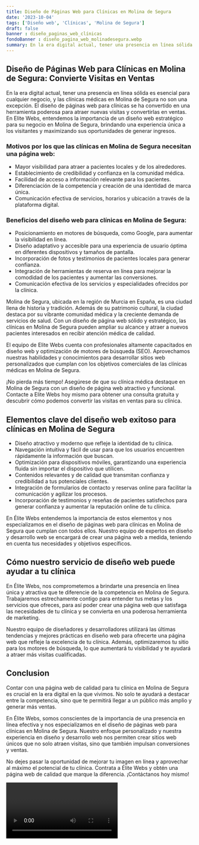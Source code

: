 ```yaml
---
title: Diseño de Páginas Web para Clínicas en Molina de Segura
date: '2023-10-04'
tags: ['Diseño web', 'Clínicas', 'Molina de Segura']
draft: false
banner : diseño_paginas_web_clínicas
fondoBanner : diseño_pagina_web_molinadesegura.webp
summary: En la era digital actual, tener una presencia en línea sólida es esencial para cualquier negocio, y las clínicas médicas en Molina de Segura no son una excepción. El diseño de páginas web para clínicas se ha convertido en una herramienta poderosa para atraer nuevas visitas y convertirlas en ventas. En Elite Webs, entendemos la importancia de un diseño web estratégico para su negocio en Molina de Segura, brindando una experiencia única a los visitantes y maximizando sus oportunidades de generar ingresos.
---
```


## Diseño de Páginas Web para Clínicas en Molina de Segura: Convierte Visitas en Ventas

En la era digital actual, tener una presencia en línea sólida es esencial para cualquier negocio, y las clínicas médicas en Molina de Segura no son una excepción. El diseño de páginas web para clínicas se ha convertido en una herramienta poderosa para atraer nuevas visitas y convertirlas en ventas. En Elite Webs, entendemos la importancia de un diseño web estratégico para su negocio en Molina de Segura, brindando una experiencia única a los visitantes y maximizando sus oportunidades de generar ingresos.

### Motivos por los que las clínicas en Molina de Segura necesitan una página web:

- Mayor visibilidad para atraer a pacientes locales y de los alrededores.
- Establecimiento de credibilidad y confianza en la comunidad médica.
- Facilidad de acceso a información relevante para los pacientes.
- Diferenciación de la competencia y creación de una identidad de marca única.
- Comunicación efectiva de servicios, horarios y ubicación a través de la plataforma digital.

### Beneficios del diseño web para clínicas en Molina de Segura:

- Posicionamiento en motores de búsqueda, como Google, para aumentar la visibilidad en línea.
- Diseño adaptativo y accesible para una experiencia de usuario óptima en diferentes dispositivos y tamaños de pantalla.
- Incorporación de fotos y testimonios de pacientes locales para generar confianza.
- Integración de herramientas de reserva en línea para mejorar la comodidad de los pacientes y aumentar las conversiones.
- Comunicación efectiva de los servicios y especialidades ofrecidos por la clínica.

Molina de Segura, ubicada en la región de Murcia en España, es una ciudad llena de historia y tradición. Además de su patrimonio cultural, la ciudad destaca por su vibrante comunidad médica y la creciente demanda de servicios de salud. Con un diseño de página web sólido y estratégico, las clínicas en Molina de Segura pueden ampliar su alcance y atraer a nuevos pacientes interesados en recibir atención médica de calidad.

El equipo de Elite Webs cuenta con profesionales altamente capacitados en diseño web y optimización de motores de búsqueda (SEO). Aprovechamos nuestras habilidades y conocimientos para desarrollar sitios web personalizados que cumplan con los objetivos comerciales de las clínicas médicas en Molina de Segura.

¡No pierda más tiempo! Asegúrese de que su clínica médica destaque en Molina de Segura con un diseño de página web atractivo y funcional. Contacte a Elite Webs hoy mismo para obtener una consulta gratuita y descubrir cómo podemos convertir las visitas en ventas para su clínica.

<GifSeo />

<Cta />

## Elementos clave del diseño web exitoso para clínicas en Molina de Segura

- Diseño atractivo y moderno que refleje la identidad de tu clínica.
- Navegación intuitiva y fácil de usar para que los usuarios encuentren rápidamente la información que buscan.
- Optimización para dispositivos móviles, garantizando una experiencia fluida sin importar el dispositivo que utilicen.
- Contenidos relevantes y de calidad que transmitan confianza y credibilidad a tus potenciales clientes.
- Integración de formularios de contacto y reservas online para facilitar la comunicación y agilizar los procesos.
- Incorporación de testimonios y reseñas de pacientes satisfechos para generar confianza y aumentar la reputación online de tu clínica.

En Élite Webs entendemos la importancia de estos elementos y nos especializamos en el diseño de páginas web para clínicas en Molina de Segura que cumplan con todos ellos. Nuestro equipo de expertos en diseño y desarrollo web se encargará de crear una página web a medida, teniendo en cuenta tus necesidades y objetivos específicos.

## Cómo nuestro servicio de diseño web puede ayudar a tu clínica

En Élite Webs, nos comprometemos a brindarte una presencia en línea única y atractiva que te diferencie de la competencia en Molina de Segura. Trabajaremos estrechamente contigo para entender tus metas y los servicios que ofreces, para así poder crear una página web que satisfaga las necesidades de tu clínica y se convierta en una poderosa herramienta de marketing.

Nuestro equipo de diseñadores y desarrolladores utilizará las últimas tendencias y mejores prácticas en diseño web para ofrecerte una página web que refleje la excelencia de tu clínica. Además, optimizaremos tu sitio para los motores de búsqueda, lo que aumentará tu visibilidad y te ayudará a atraer más visitas cualificadas.

## Conclusion

Contar con una página web de calidad para tu clínica en Molina de Segura es crucial en la era digital en la que vivimos. No solo te ayudará a destacar entre la competencia, sino que te permitirá llegar a un público más amplio y generar más ventas.

En Élite Webs, somos conscientes de la importancia de una presencia en línea efectiva y nos especializamos en el diseño de páginas web para clínicas en Molina de Segura. Nuestro enfoque personalizado y nuestra experiencia en diseño y desarrollo web nos permiten crear sitios web únicos que no solo atraen visitas, sino que también impulsan conversiones y ventas.

No dejes pasar la oportunidad de mejorar tu imagen en línea y aprovechar al máximo el potencial de tu clínica. Contrata a Élite Webs y obtén una página web de calidad que marque la diferencia. ¡Contáctanos hoy mismo!

<Video />

<CtaBot job='Clínicas' city='Molina de Segura'/>

<Gmaps query='Molina de Segura+españa+maps' />